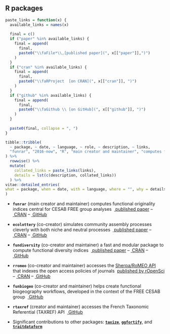
## R packages

```r
paste_links = function(x) {
  available_links = names(x)
  
  final = c()
  if ("paper" %in% available_links) {
    final = append(
      final,
      paste0("\\faFile*\\,[published paper](", x[["paper"]],")")
    )
  }
  if ("cran" %in% available_links) {
    final = append(
      final,
      paste0("\\faRProject  [on CRAN](", x[["cran"]], ")")
    )
  }
  if ("github" %in% available_links) {
    final = append(
      final,
      paste0("\\faGithub \\ [on GitHub](", x[["github"]], ")")
    )
  }
  
  paste0(final, collapse = ", ")
}

tibble::tribble(
  ~ package, ~ date, ~ language, ~ role, ~ description, ~ links,
  "funrar", "2016-now", "R", "main creator and maintainer", "computes functional originality indices central for CESAB FREE group analyses", c(paper = "https://doi.org/10.1111/ddi.12629", cran = "https://cran.r-project.org/package=funrar", github = "https://github.com/Rekyt/funrar")
) %>%
  rowwise() %>% 
  mutate(
    collated_links = paste_links(links),
    details = lst(c(description, collated_links))
  ) %>% 
vitae::detailed_entries(
what = package, when = date, with = language, where = "", why = details, .protect = FALSE
)
```

* **`funrar`** (main creator and maintainer)
\hfill\break computes functional originality indices central for CESAB FREE group analyses
\hfill\break &nbsp;[\faFile*&nbsp;published paper](https://doi.org/10.1111/ddi.12629) -- [\faRProject&nbsp;CRAN](https://cran.r-project.org/package=funrar) -- [\faGithub&nbsp;GitHub](https://github.com/Rekyt/funrar)

* **`ecolottery`** (co-creator)
\hfill\break simulates community assembly processes cleverly with both niche and neutral processes
\hfill\break &nbsp;[\faFile*&nbsp;published paper](https://doi.org/10.1111/2041-210X.12918) -- [\faRProject&nbsp;CRAN](https://cran.r-project.org/package=ecolottery) -- [\faGithub&nbsp;GitHub](https://github.com/frmunoz/ecolottery)

* **`fundiversity`** (co-creator and maintainer)
\hfill\break a fast and modular package to compute functional diversity indices
\hfill\break &nbsp;[\faFile*&nbsp;published paper](https:////doi.org/10.1111/ecog.06585) -- [\faRProject&nbsp;CRAN](https://cran.r-project.org/package=fundiversity) -- [\faGithub&nbsp;GitHub](https://github.com/bisaloo/fundiversity)

* **`rromeo`** (co-creator and maintainer)
\hfill\break accesses the [Sherpa/RoMEO API](https://v2.sherpa.ac.uk/romeo/) that indexes the open access policies of journals
\hfill\break&nbsp;[published by rOpenSci](https://docs.ropensci.org/rromeo) -- [\faRProject&nbsp;CRAN](https://cran.r-project.org/package=rromeo) -- [\faGithub&nbsp;GitHub](https://github.com/ropensci/rromeo)

* **`funbiogeo`** (co-creator and maintainer)
\hfill\break helps create functional biogeography workflows, developed in the context of the FREE CESAB group
\hfill\break &nbsp;[\faGithub&nbsp;GitHub](https://github.com/FRBCesab/funbiogeo)

* **`rtaxref`** (creator and maintainer)
\hfill\break accesses the French Taxonomic Referential (TAXREF) API
\hfill\break &nbsp;[\faGithub&nbsp;GitHub](https://github.com/Rekyt/rtaxref)

* Significant contributions to other packages: [**`taxize`**](https://cran.r-project.org/package=taxize), [**`ggfortify`**](https://cran.r-project.org/package=ggfortify), and [**`traitdataform`**](https://cran.r-project.org/package=traitdataform)
